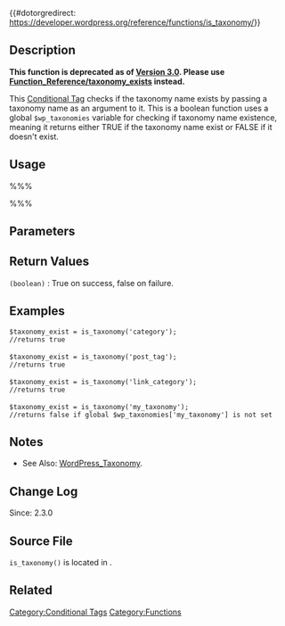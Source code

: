 {{Deprecated}}

{{#dotorgredirect: https://developer.wordpress.org/reference/functions/is_taxonomy/}}

== Description ==
'''This function is deprecated as of [[Version 3.0]]. Please use [[Function_Reference/taxonomy_exists]] instead.'''

This [[Conditional Tags|Conditional Tag]] checks if the taxonomy name exists by passing a taxonomy name as an argument to it. This is a boolean function uses a global  <tt>$wp_taxonomies</tt> variable for checking if taxonomy name existence, meaning it returns either TRUE if the taxonomy name exist or FALSE if it doesn't exist.

==Usage==
%%%<?php is_taxonomy($taxonomy); ?>%%%

==Parameters==
{{Parameter|$taxonomy|string|The name of the taxonomy}}

==Return Values==
; <tt>(boolean)</tt> : True on success, false on failure.

==Examples==
 $taxonomy_exist = is_taxonomy('category');
 //returns true
 
 $taxonomy_exist = is_taxonomy('post_tag');
 //returns true
 
 $taxonomy_exist = is_taxonomy('link_category');
 //returns true
 
 $taxonomy_exist = is_taxonomy('my_taxonomy');
 //returns false if global $wp_taxonomies['my_taxonomy'] is not set

==Notes==
* See Also: [[WordPress_Taxonomy]].

==Change Log==
Since: 2.3.0

==Source File==
<!-- Need links to current source code files -->
<tt>is_taxonomy()</tt> is located in {{Trac|wp-includes/taxonomy.php}}.

==Related==

{{Conditional Tags}}

{{Tag Footer}}

[[Category:Conditional Tags]]
[[Category:Functions]]